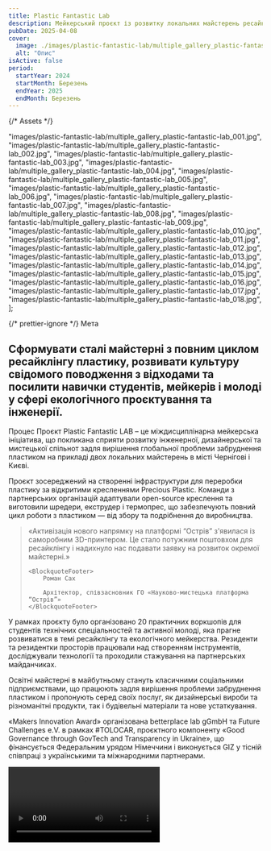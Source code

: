 ```yaml
---
title: Plastic Fantastic Lab
description: Мейкерський проєкт із розвитку локальних майстерень ресайклінгу в Києві та Чернігові, заснований на принципах спільнот Precious Plastic.
pubDate: 2025-04-08
cover:
  image: ./images/plastic-fantastic-lab/multiple_gallery_plastic-fantastic-lab_001.jpg
  alt: "Опис"
isActive: false
period:
  startYear: 2024
  startMonth: Березень
  endYear: 2025
  endMonth: Березень
---
```


{/* Assets */}

  "images/plastic-fantastic-lab/multiple_gallery_plastic-fantastic-lab_001.jpg",
  "images/plastic-fantastic-lab/multiple_gallery_plastic-fantastic-lab_002.jpg",
  "images/plastic-fantastic-lab/multiple_gallery_plastic-fantastic-lab_003.jpg",
  "images/plastic-fantastic-lab/multiple_gallery_plastic-fantastic-lab_004.jpg",
  "images/plastic-fantastic-lab/multiple_gallery_plastic-fantastic-lab_005.jpg",
  "images/plastic-fantastic-lab/multiple_gallery_plastic-fantastic-lab_006.jpg",
  "images/plastic-fantastic-lab/multiple_gallery_plastic-fantastic-lab_007.jpg",
  "images/plastic-fantastic-lab/multiple_gallery_plastic-fantastic-lab_008.jpg",
  "images/plastic-fantastic-lab/multiple_gallery_plastic-fantastic-lab_009.jpg",
  "images/plastic-fantastic-lab/multiple_gallery_plastic-fantastic-lab_010.jpg",
  "images/plastic-fantastic-lab/multiple_gallery_plastic-fantastic-lab_011.jpg",
  "images/plastic-fantastic-lab/multiple_gallery_plastic-fantastic-lab_012.jpg",
  "images/plastic-fantastic-lab/multiple_gallery_plastic-fantastic-lab_013.jpg",
  "images/plastic-fantastic-lab/multiple_gallery_plastic-fantastic-lab_014.jpg",
  "images/plastic-fantastic-lab/multiple_gallery_plastic-fantastic-lab_015.jpg",
  "images/plastic-fantastic-lab/multiple_gallery_plastic-fantastic-lab_016.jpg",
  "images/plastic-fantastic-lab/multiple_gallery_plastic-fantastic-lab_017.jpg",
  "images/plastic-fantastic-lab/multiple_gallery_plastic-fantastic-lab_018.jpg",
];

{/* prettier-ignore */}
<TextContent>
  <Badge>Мета</Badge>
  ## Сформувати сталі майстерні з повним циклом ресайклінгу пластику, розвивати культуру свідомого поводження з відходами та посилити навички студентів, мейкерів і молоді у сфері екологічного проєктування та інженерії.
</TextContent>

<TextContent>
  <Badge>Процес</Badge>
Проєкт Plastic Fantastic LAB – це міждисциплінарна мейкерська ініціатива, що покликана сприяти розвитку інженерної, дизайнерської та мистецької спільнот задля вирішення глобальної проблеми забруднення пластиком на прикладі двох локальних майстерень в місті Чернігові і Києві.

Проєкт зосереджений на створенні інфраструктури для переробки пластику за відкритими кресленнями Precious Plastic. Команди з партнерських організацій адаптували open-source креслення та виготовили шредери, екструдер і термопрес, що забезпечують повний цикл роботи з пластиком — від збору та подрібнення до виробництва.

</TextContent>

<Blockquote>
<span>«</span>Активізація нового напрямку на платформі “Острів” з'явилася із саморобним 3D-принтером. Це стало потужним поштовхом для ресайклінгу і надихнуло нас подавати заявку на розвиток окремої майстерні.<span>»</span>

    <BlockquoteFooter>
        Роман Сах

        Архітектор, співзасновник ГО «Науково-мистецька платформа “Острів”»
    </BlockquoteFooter>

</Blockquote>

<TextContent>
У рамках проєкту було організовано 20 практичних воркшопів для студентів технічних спеціальностей та активної молоді, яка прагне розвиватися в темі ресайклінгу та екологічного мейкерства. Резиденти та резидентки просторів працювали над створенням інструментів, досліджували технології та проходили стажування на партнерських майданчиках.

Освітні майстерні в майбутньому стануть класичними соціальними підприємствами, що працюють задля вирішення проблеми забруднення пластиком і пропонують серед своїх послуг, як дизайнерські вироби та різноманітні продукти, так і будівельні матеріали та нове устаткування.

«Makers Innovation Award» організована betterplace lab gGmbH та Future Challenges e.V. в рамках #TOLOCAR, проєктного компоненту «Good Governance through GovTech and Transparency in Ukraine», що фінансується Федеральним урядом Німеччини і виконується GIZ у тісній співпраці з українськими та міжнародними партнерами.

</TextContent>

<Video src="https://www.youtube.com/embed/zczkZPV2ZVI?si=lw2dHSAEv06IuHaw" />

{/* prettier-ignore */}
  <TextContent>
    <Badge>Результат</Badge>

    <ResultList>
      - Відкрито Ostriv_Lab / Materials в Києві.
      - Виготовлено два Precious Plastic shredder версії PRO.
      - Виготовлено екструдер для майстерні Ostriv_Lab / Materials в Києві.
      - Виготовлено великий термопрес для майстерні Plastic Fantastic в Чернігові.
      - Адаптацію open-source креслень до українського ринку запчастин викладено у вільний доступ.
      - Проведено 20 практичних воркшопів з ресайклінгу.
      - Залучено більше 300 учасників і волонтерів.
    </ResultList>

  </TextContent>

<Logos>
  <div class="donor-logo">
    <MyPicture src={gizLogo} width={300} alt="GIZ logo" />
  </div>
  <Icon name="partners-politehnika-original" />
  <div class="donor-logo">
    <MyPicture src={knubaLogo} width={300} alt="KNUBA logo" />
  </div>
  <Icon name="partners-ostriv-original" />
  <Icon name="partners-tolocar-original" />
</Logos>

<MultiSlideGallery imagePaths={plasticFantasticLabImages} isFullscreen />
